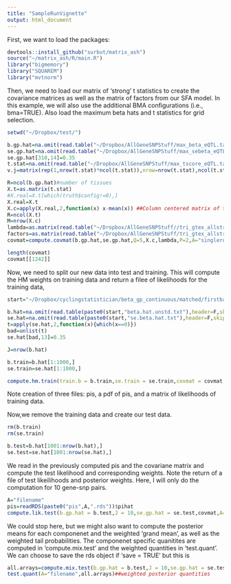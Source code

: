 ```yaml
---
title: "SampleRunVignette"
output: html_document
---
```


First, we want to load the packages:

```r
devtools::install_github("surbut/matrix_ash")
source("~/matrix_ash/R/main.R")
library("bigmemory")
library("SQUAREM")
library("mvtnorm")
```

Then, we need to load our matrix of 'strong' t statistics to create the covariance matrices as well as the matrix of factors from our SFA model. In this example, we will also use the additional BMA configurations (i.e., bma=TRUE). Also load the maximum beta hats and t statistics for grid selection.

```r

setwd("~/Dropbox/test/")

b.gp.hat=na.omit(read.table("~/Dropbox/AllGeneSNPStuff/max_beta_eQTL.table.txt"))[,-c(1,2)]
se.gp.hat=na.omit(read.table("~/Dropbox/AllGeneSNPStuff/max_sebeta_eQTL.table.txt"))[,-c(1,2)]
se.gp.hat[310,14]=0.35
t.stat=na.omit(read.table("~/Dropbox/AllGeneSNPStuff/max_tscore_eQTL.table.txt"))[,-c(1,2,47)]
v.j=matrix(rep(1,nrow(t.stat)*ncol(t.stat)),nrow=nrow(t.stat),ncol(t.stat))

R=ncol(b.gp.hat)#number of tissues
X.t=as.matrix(t.stat)
#X.real=X.t[which(truth$config!=0),]
X.real=X.t
X.c=apply(X.real,2,function(x) x-mean(x)) ##Column centered matrix of t statistics
R=ncol(X.t)
M=nrow(X.c)
lambda=as.matrix(read.table("~/Dropbox/AllGeneSNPStuff//tri_gtex_allstrongt_lambda.out"))
factors=as.matrix(read.table("~/Dropbox/AllGeneSNPStuff/tri_gtex_allstrongt_F.out"))
covmat=compute.covmat(b.gp.hat,se.gp.hat,Q=5,X.c,lambda,P=2,A="singlerun",factor.mat=factors,bma=TRUE)

length(covmat)
covmat[[1242]]

```

Now, we need to split our new data into test and training. This will compute the HM weights on training data and return a filee of likelihoods for the training data, 

```r
start="~/Dropbox/cyclingstatistician/beta_gp_continuous/matched/firstbatch"

b.hat=na.omit(read.table(paste0(start,"beta.hat.unstd.txt"),header=F,skip=1)[,-c(1,2)])
se.hat=na.omit(read.table(paste0(start,"se.beta.hat.txt"),header=F,skip=1)[,-c(1,2)])
t=apply(se.hat,2,function(x){which(x==0)})
bad=unlist(t)
se.hat[bad,13]=0.35

J=nrow(b.hat)

b.train=b.hat[1:1000,]
se.train=se.hat[1:1000,]

compute.hm.train(train.b = b.train,se.train = se.train,covmat = covmat,A="filename") ##compute the HM weights on training data

```
Note creation of three files: pis, a pdf of pis, and a matrix  of likelihoods of training data.

Now,we remove the training data and create our test data.

```r
rm(b.train)
rm(se.train)

b.test=b.hat[1001:nrow(b.hat),]
se.test=se.hat[1001:nrow(se.hat),]
````

We read in the previously computed pis and the covariane matrix and compute the test likelihood and corresponding weights. Note the return of a file of test likeilihoods and posterior weights. Here, I will only do the computation for 10 gene-snp pairs. 

```r
A="filename"
pis=readRDS(paste0("pis",A,".rds"))$pihat
compute.lik.test(b.gp.hat = b.test,J = 10,se.gp.hat = se.test,covmat,A="filename",pis) 
```

We could stop here, but we might also want to compute the posterior means for each componenet and the weighted 'grand mean', as well as the weighted tail probabilities. The componenet specific quanitites are computed in 'compute.mix.test' and the weighted quantities in 'test.quant'. We can choose to save the rds object if 'save = TRUE' but this is 

```r
all.arrays=compute.mix.test(b.gp.hat = b.test,J = 10,se.gp.hat = se.test,covmat = covmat,A="filename",save=FALSE)##componenet specific posterior means, variances, tail probabilities
test.quant(A="filename",all.arrays)##weighted posterior quantities
```


